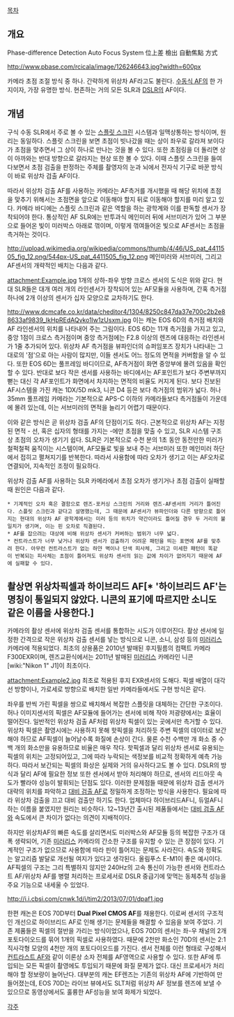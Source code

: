 [[목차]]

== 개요 ==
Phase-difference Detection Auto Focus System
位上差 檢出 自動焦點 方式

http://www.pbase.com/rcicala/image/126246643.jpg?width=600px

카메라 초점 조절 방식 중 하나. 간략하게 위상차 AF라고도 불린다.
[[수동식 AF]]의 한 가지이자, 가장 유명한 방식. 현존하는 거의 모든 SLR과 [[DSLR]]의 AF이다.

== 개념 ==
구식 수동 SLR에서 주로 볼 수 있는 [[스플릿 스크린]] 시스템과 일맥상통하는 방식이며, 원리는 동일하다. 스플릿 스크린을 보면 초점이 빗나갔을 때는 상이 좌우로 갈라져 보이다가 초점을 맞추면서 그 상이 하나로 만나는 것을 볼 수 있다. 또한 초점링을 더 돌리면 상이 아까와는 반대 방향으로 갈라지는 현상 또한 볼 수 있다. 이때 스플릿 스크린을 들여다보면서 초점 검출을 판정하는 주체를 촬영자의 눈과 뇌에서 전자식 기구로 바꾼 방식이 바로 위상차 검출 AF이다.

따라서 위상차 검출 AF를 사용하는 카메라는 AF측거를 개시했을 때 해당 위치에 초점을 맞추기 위해서는 초점면을 앞으로 이동해야 할지 뒤로 이동해야 할지를 미리 알고 있다.
카메라 바디에는 스플릿 스크린과 같은 역할을 하는 광학계와 이를 판독할 센서가 장착되어야 한다. 통상적인 AF SLR에는 반투과식 메인미러 뒤에 서브미러가 있어 그 부분으로 들어온 빛이 미러박스 아래로 꺾이며, 이렇게 꺾여들어온 빛으로 AF센서는 초점을 측거하는 것이다.

http://upload.wikimedia.org/wikipedia/commons/thumb/4/46/US_pat_4411505_fig_12.png/544px-US_pat_4411505_fig_12.png
메인미러와 서브미러, 그리고 AF센서의 개략적인 배치는 다음과 같다.

attachment:Example.jpg
1개의 상하-좌우 방향 크로스 센서의 도식은 위와 같다.
현대 SLR들은 대개 여러 개의 라인센서가 장착되어 있는 AF모듈을 사용하며, 간혹 측거점 하나에 2개 이상의 센서가 십자 모양으로 교차하기도 한다.

http://www.dcmcafe.co.kr/data/cheditor4/1304/8250c847da37e700c2b2e88633af9839_IkHpREdAQvko1lw1zUsxm.jpg
이는 캐논 EOS 6D의 측거점 배치와 AF 라인센서의 위치를 나타내어 주는 그림이다. EOS 6D는 11개 측거점을 가지고 있고, 중앙 1점이 크로스 측거점이며 중앙 측거점에는 F2.8 이상의 렌즈에 대응하는 라인센서가 1줄 추가되어 있다.
위상차 AF 측거점을 뷰파인더의 슈퍼임포즈 장치가 나타내는 그대로의 '점'으로 아는 사람이 많지만, 이들 센서도 어느 정도의 면적을 커버함을 알 수 있다. 또한 EOS 6D는 풀프레임 바디이므로, AF측거점이 화면 중앙부에 몰려 있음을 확인할 수 있다. 반대로 보다 작은 센서를 사용하는 바디에서는 AF포인트가 보다 주변부까지 뻗는 대신 각 AF포인트가 화면에서 차지하는 면적의 비율도 커지게 된다. 보다 진보된 AF시스템을 가진 캐논 1DX/5D mk3, 니콘 D4 등은 보다 측거점의 범위가 넓다. 허나 35mm 풀프레임 카메라는 기본적으로 APS-C 이하의 카메라들보다 측거점들이 가운데에 몰려 있는데, 이는 서브미러의 면적을 늘리기 어렵기 때문이다.

이와 같은 방식은 곧 위상차 검출 AF의 단점이기도 하다. 근본적으로 위상차 AF는 지정된 면적 - 선, 혹은 십자의 형태를 가지는 -에만 초점을 맞출 수 있고, SLR 시스템 구조상 초점의 오차가 생기기 쉽다. SLR은 기본적으로 수천 분의 1초 동안 동전만한 미러가 철퍽철퍽 움직이는 시스템이며, AF모듈로 빛을 보내 주는 서브미러 또한 메인미러 하단에서 접히고 펼쳐지기를 반복한다. 따라서 사용함에 따라 오차가 생기고 이는 AF오차로 연결되어, 지속적인 조정이 필요하다.

위상차 검출 AF를 사용하는 SLR 카메라에서 초점 오차가 생기거나 초점 검출이 실패할 때 원인은 다음과 같다.
 * 기계적인 오차 혹은 결함으로 렌즈-포커싱 스크린의 거리와 렌즈-AF센서의 거리가 틀어진다. 스플릿 스크린과 같다고 설명했는데, 그 때문에 AF센서가 뷰파인더와 다른 방향으로 틀어지는 현대의 위상차 AF 광학계에서는 미러 등의 위치가 약간이라도 틀어질 경우 두 거리의 불일치가 생기며, 이는 핀 오차로 직결된다.
 * AF를 잡으려는 대상에 비해 위상차 센서가 커버하는 범위가 너무 넓다.
 * 컨트라스트가 너무 낮거나 위상차 센서가 검출하기 어려운 패턴을 띄는 표면에 AF를 맞추려 한다. 아무런 컨트라스트가 없는 하얀 벽이나 단색 피사체, 그리고 미세한 패턴이 똑같이 반복되는 피사체는 초점이 틀어져도 위상차 센서의 읽는 값에 차이가 없어지기 때문에 AF에 실패할 수 있다.

== 촬상면 위상차픽셀과 하이브리드 AF[* '하이브리드 AF'는 명칭이 통일되지 않았다. 니콘의 표기에 따르지만 소니도 같은 이름을 사용한다.] ==
카메라의 촬상 센서에 위상차 검출 센서를 통합하는 시도가 이루어진다. 촬상 센서에 일정한 간격으로 작은 위상차 검출 센서를 넣는 방식으로 니콘, 소니, 삼성 등의 [[미러리스]] 카메라에 적용되었다. 최초의 상용품은 2010년 발매된 후지필름의 컴팩트 카메라 F300EXR이며, 렌즈교환식에서는 2011년 발매된 [[미러리스]] 카메라인 니콘 [wiki:"Nikon 1" J1]이 최초이다.

attachment:Example2.jpg 
최초로 적용된 후지 EXR센서의 도해다. 픽셀 배열이 대각선 방향이나, 가로세로 방향으로 배치한 일반 카메라들에서도 구현 방식은 같다.

좌우를 반씩 가린 픽셀을 쌍으로 배치해서 복잡한 스플릿을 대체하는 간단한 구조이다. 허나 이미지센서의 픽셀은 AF모듈에 들어가는 센서에 비해 작아 저광량에서는 효율이 떨어진다. 일반적인 위상차 검출 AF처럼 위상차 픽셀이 있는 곳에서만 측거할 수 있다. 
위상차 픽셀은 촬영시에는 사용하지 못해 핫픽셀을 처리하듯 주변 픽셀의 데이터로 보간해야 하므로 AF픽셀이 늘어날수록 화질에 손상이 간다. 물론 수천 수백만 개 화소 중 수백 개의 화소만을 유용하므로 비율은 매우 작다. 핫픽셀과 달리 위상차 센서로 유용되는 픽셀의 위치는 고정되어있고, 그에 따라 누락되는 색정보를 비교적 정확하게 예측 가능하다. 따라서 보간되는 픽셀의 화상은 실제와 거의 유사하다고도 볼 수 있다. 
DSLR의 방식과 달리 AF에 필요한 정보 또한 센서에서 받아 처리해야 하므로, 센서의 리드아웃 속도가 빨라야 성능이 발휘되는 단점도 있다. 
이러한 문제점들 때문에 위상차 검출 센서가 대략의 위치를 파악하고 [[대비 검출 AF]]로 정밀하게 조정하는 방식을 사용한다. 필요에 따라 위상차 검출을 끄고 대비 검출만 하기도 한다. 업체마다 하이브리드AF니, 듀얼AF니 하는 이름을 붙였지만 원리는 비슷하다. 12~13년간 출시된 제품들에서는 [[대비 검출 AF]]와 속도에서 큰 차이가 없다는 의견이 지배적이다.

하지만 위상차AF의 빠른 속도를 살리면서도 미러박스와 AF모듈 등의 복잡한 구조가 대폭 생략되어, 기존 [[미러리스]] 카메라의  간소한 구조를 유지할 수 있는 큰 장점이 있다. 기계적인 구조가 없으므로 사용함에 따라 핀이 틀어지는 문제도 사라진다. 속도와 정확도는 알고리즘 발달로 개선될 여지가 있다고 생각된다. 올림푸스 E-M1이 좋은 예시이다. AF픽셀의 구조는 그리 특별하지 않지만 240Hz의 고속 통신이 가능한 센서와 컨트라스트 AF/위상차 AF를 병렬 처리하는 프로세서로 DSLR 중급기에 맞먹는 동체추적 성능을 주요 기능으로 내세울 수 있었다.

http://i.i.cbsi.com/cnwk.1d/i/tim2/2013/07/01/dpaf1.jpg

한편 캐논은 EOS 70D부터 '''Dual Pixel CMOS AF'''를 채용한다. 이로써 센서의 구조적인 개선으로 하이브리드 AF로 인해 생기는 문제들을 해결할 수 있음을 보여 주었다. 기존 제품들은 픽셀의 절반을 가리는 방식이었으나, EOS 70D의 센서는 좌-우 채널의 2개 포토다이오드를 묶어 1개의 픽셀로 사용하였다. 때문에 2천만 화소인 70D의 센서는 2:1 직사각형 모양의 4천만 개의 포토다이오드를 가진다. 센서 전체를 이런 형태로 구성해서 [[컨트라스트 AF]]와 같이 이론상 소자 전체를  AF영역으로 사용할 수 있다. 또한 AF에 투입되는 모든 픽셀이 촬영에도 투입되기 때문에 화질 문제가 없다. 대신 프로세서가 처리해야 할 정보량이 늘어난다. 대부분의 캐논 EF렌즈는 기존의 위상차 AF에 기반하여 만들어졌는데, EOS 70D는 라이브 뷰에서도 SLT처럼 위상차 AF 정보를 렌즈에 보낼 수 있으므로 동영상에서도 훌륭한 AF성능을 보여 화제가 되었다.

[[각주]]
